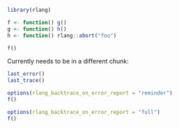 ```r
library(rlang)

f <- function() g()
g <- function() h()
h <- function() rlang::abort("foo")
```

```r
f()
```

Currently needs to be in a different chunk:

```r
last_error()
last_trace()
```

```r
options(rlang_backtrace_on_error_report = "reminder")
f()
```

```r
options(rlang_backtrace_on_error_report = "full")
f()
```
